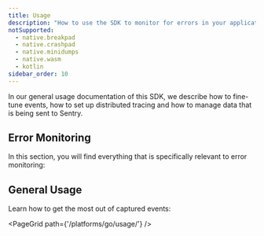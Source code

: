 ```yaml
---
title: Usage
description: "How to use the SDK to monitor for errors in your application."
notSupported:
  - native.breakpad
  - native.crashpad
  - native.minidumps
  - native.wasm
  - kotlin
sidebar_order: 10
---
```


In our <PlatformLink to="/usage/">general usage documentation</PlatformLink> of this SDK, we describe how to <PlatformLink to="/usage/events/">fine-tune events</PlatformLink>, how to set up <PlatformLink to="/usage/distributed-tracing/">distributed tracing</PlatformLink> and how to <PlatformLink to="/usage/data-management/">manage data</PlatformLink> that is being sent to Sentry.

## Error Monitoring

In this section, you will find everything that is specifically relevant to error monitoring:

<PageGrid />


## General Usage

Learn how to get the most out of captured events:

<PageGrid path={'/platforms/go/usage/'} />
